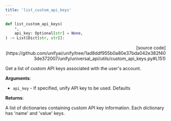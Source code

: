```yaml
---
title: 'list_custom_api_keys'
---
```


```python
def list_custom_api_keys(
    *,
    api_key: Optional[str] = None,
) -> List[Dict[str, str]]:
```

<p align="right">[source code](https://github.com/unifyai/unify/tree/1ad8ddf955b0a80e37bda042e382f403de372007/unify/universal_api/utils/custom_api_keys.py#L151)</p>

Get a list of custom API keys associated with the user's account.

**Arguments**:

- `api_key` - If specified, unify API key to be used. Defaults



**Returns**:

A list of dictionaries containing custom API key information.
Each dictionary has 'name' and 'value' keys.